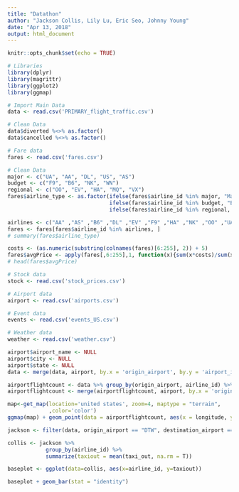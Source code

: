 ```yaml
---
title: "Datathon"
author: "Jackson Collis, Lily Lu, Eric Seo, Johnny Young"
date: "Apr 13, 2018"
output: html_document
---
```


```r
knitr::opts_chunk$set(echo = TRUE)
```

```r
# Libraries
library(dplyr)
library(magrittr)
library(ggplot2)
library(ggmap)
```

```r
# Import Main Data
data <- read.csv('PRIMARY_flight_traffic.csv')

# Clean Data
data$diverted %<>% as.factor()
data$cancelled %<>% as.factor()

# Fare data 
fares <- read.csv('fares.csv')

# Clean Data
major <- c("UA", "AA", "DL", "US", "AS")
budget <- c("F9", "B6", "NK", "WN")
regional <- c("OO", "EV", "HA", "MQ", "VX")
fares$airline_type <- as.factor(ifelse(fares$airline_id %in% major, "Major", 
                                ifelse(fares$airline_id %in% budget, "Budget", 
                                ifelse(fares$airline_id %in% regional, "Regional", NA))))

airlines <- c("AA" ,"AS" ,"B6" ,"DL" ,"EV" ,"F9" ,"HA" ,"NK" ,"OO" ,"UA" ,"VX" ,"WN")
fares <- fares[fares$airline_id %in% airlines, ]
# summary(fares$airline_type)

costs <- (as.numeric(substring(colnames(fares)[6:255], 2)) + 5) 
fares$avgPrice <- apply(fares[,6:255],1, function(x){sum(x*costs)/sum(x)})
# head(fares$avgPrice)

# Stock data
stock <- read.csv('stock_prices.csv')

# Airport data
airport <- read.csv('airports.csv')

# Event data
events <- read.csv('events_US.csv')

# Weather data
weather <- read.csv('weather.csv')
```

```r
airport$airport_name <- NULL
airport$city <- NULL
airport$state <- NULL
data <- merge(data, airport, by.x = 'origin_airport', by.y = 'airport_id')

airportflightcount <- data %>% group_by(origin_airport, airline_id) %>% summarize(origincount = n())
airportflightcount <- merge(airportflightcount, airport, by.x = 'origin_airport', by.y = 'airport_id')

map<-get_map(location='united states', zoom=4, maptype = "terrain",
             ,color='color')
ggmap(map) + geom_point(data = airportflightcount, aes(x = longitude, y = latitude, size = origincount, colour = airline_id)) + guides(fill='legend', size=F) + scale_size(range = c(0, 6)) + scale_fill_gradient(low = "#ff0000", high = "#04ff00")
```

```r
jackson <- filter(data, origin_airport == "DTW", destination_airport == "ORD")

collis <- jackson %>%
            group_by(airline_id) %>%
            summarize(taxiout = mean(taxi_out, na.rm = T))

baseplot <- ggplot(data=collis, aes(x=airline_id, y=taxiout))

baseplot + geom_bar(stat = "identity")
```


